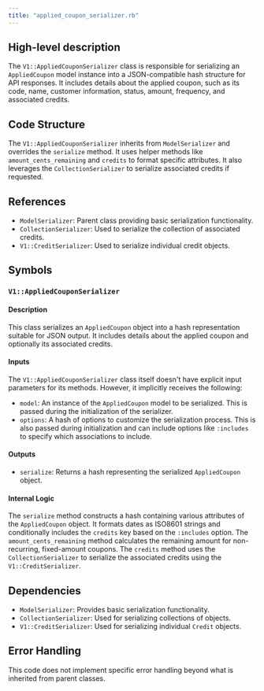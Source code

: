 ```yaml
---
title: "applied_coupon_serializer.rb"
---
```


## High-level description
The `V1::AppliedCouponSerializer` class is responsible for serializing an `AppliedCoupon` model instance into a JSON-compatible hash structure for API responses. It includes details about the applied coupon, such as its code, name, customer information, status, amount, frequency, and associated credits.

## Code Structure
The `V1::AppliedCouponSerializer` inherits from `ModelSerializer` and overrides the `serialize` method. It uses helper methods like `amount_cents_remaining` and `credits` to format specific attributes. It also leverages the `CollectionSerializer` to serialize associated credits if requested.

## References
- `ModelSerializer`: Parent class providing basic serialization functionality.
- `CollectionSerializer`: Used to serialize the collection of associated credits.
- `V1::CreditSerializer`: Used to serialize individual credit objects.

## Symbols

### `V1::AppliedCouponSerializer`
#### Description
This class serializes an `AppliedCoupon` object into a hash representation suitable for JSON output. It includes details about the applied coupon and optionally its associated credits.

#### Inputs
The `V1::AppliedCouponSerializer` class itself doesn't have explicit input parameters for its methods. However, it implicitly receives the following:

- `model`: An instance of the `AppliedCoupon` model to be serialized. This is passed during the initialization of the serializer.
- `options`: A hash of options to customize the serialization process. This is also passed during initialization and can include options like `:includes` to specify which associations to include.

#### Outputs
- `serialize`: Returns a hash representing the serialized `AppliedCoupon` object.

#### Internal Logic
The `serialize` method constructs a hash containing various attributes of the `AppliedCoupon` object. It formats dates as ISO8601 strings and conditionally includes the `credits` key based on the `:includes` option. The `amount_cents_remaining` method calculates the remaining amount for non-recurring, fixed-amount coupons. The `credits` method uses the `CollectionSerializer` to serialize the associated credits using the `V1::CreditSerializer`.

## Dependencies
- `ModelSerializer`: Provides basic serialization functionality.
- `CollectionSerializer`: Used for serializing collections of objects.
- `V1::CreditSerializer`: Used for serializing individual `Credit` objects.

## Error Handling
This code does not implement specific error handling beyond what is inherited from parent classes.
